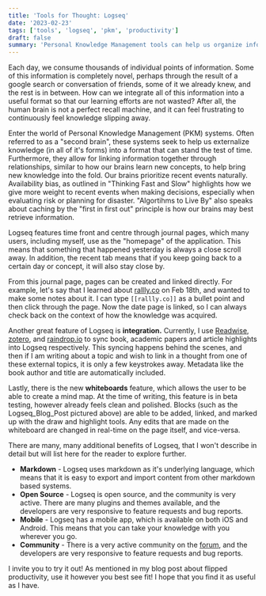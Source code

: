 ```yaml
---
title: 'Tools for Thought: Logseq'
date: '2023-02-23'
tags: ['tools', 'logseq', 'pkm', 'productivity']
draft: false
summary: 'Personal Knowledge Management tools can help us organize information, retaining more of what we learn, and connecting ideas together.'
---
```


Each day, we consume thousands of individual points of information. Some of this information is completely novel, perhaps through the result of a google search or conversation of friends, some of it we already knew, and the rest is in between. How can we integrate all of this information into a useful format so that our learning efforts are not wasted? After all, the human brain is not a perfect recall machine, and it can feel frustrating to continuously feel knowledge slipping away.

Enter the world of Personal Knowledge Management (PKM) systems. Often referred to as a "second brain", these systems seek to help us externalize knowledge (in all of it's forms) into a format that can stand the test of time. Furthermore, they allow for linking information together through relationships, similar to how our brains learn new concepts, to help bring new knowledge into the fold. Our brains prioritize recent events naturally. Availability bias, as outlined in "Thinking Fast and Slow" highlights how we give more weight to recent events when making decisions, especially when evaluating risk or planning for disaster. "Algortihms to Live By" also speaks about caching by the "first in first out" principle is how our brains may best retrieve information.

Logseq features time front and centre through journal pages, which many users, including myself, use as the "homepage" of the application. This means that something that happened yesterday is always a close scroll away. In addition, the recent tab means that if you keep going back to a certain day or concept, it will also stay close by.

From this journal page, pages can be created and linked directly. For example, let's say that I learned about [rallly.co](https://rallly.co) on Feb 18th, and wanted to make some notes about it. I can type `[[rallly.co]]` as a bullet point and then click through the page. Now the date page is linked, so I can always check back on the context of how the knowledge was acquired.

Another great feature of Logseq is **integration.** Currently, I use [Readwise](https://readwise.io/), [zotero](https://www.zotero.org), and [raindrop.io](https://raindrop.io) to sync book, academic papers and article highlights into Logseq respectively. This syncing happens behind the scenes, and then if I am writing about a topic and wish to link in a thought from one of these external topics, it is only a few keystrokes away. Metadata like the book author and title are automatically included.

Lastly, there is the new **whiteboards** feature, which allows the user to be able to create a mind map. At the time of writing, this feature is in beta testing, however already feels clean and polished. Blocks (such as the Logseq_Blog_Post pictured above) are able to be added, linked, and marked up with the draw and highlight tools. Any edits that are made on the whiteboard are changed in real-time on the page itself, and vice-versa.

There are many, many additional benefits of Logseq, that I won't describe in detail but will list here for the reader to explore further.

- **Markdown** - Logseq uses markdown as it's underlying language, which means that it is easy to export and import content from other markdown based systems.
- **Open Source** - Logseq is open source, and the community is very active. There are many plugins and themes available, and the developers are very responsive to feature requests and bug reports.
- **Mobile** - Logseq has a mobile app, which is available on both iOS and Android. This means that you can take your knowledge with you wherever you go.
- **Community** - There is a very active community on the [forum](https://discuss.logseq.com/), and the developers are very responsive to feature requests and bug reports.

I invite you to try it out! As mentioned in my blog post about flipped productivity, use it however you best see fit! I hope that you find it as useful as I have.
